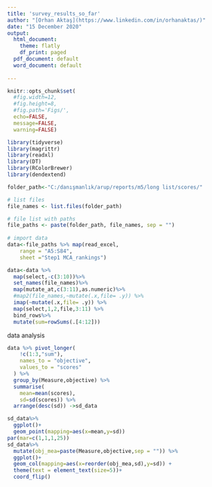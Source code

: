 ```yaml
---
title: 'survey_results_so_far'
author: "[Orhan Aktaş](https://www.linkedin.com/in/orhanaktas/)"
date: "15 December 2020"
output:
  html_document:
    theme: flatly
    df_print: paged
  pdf_document: default
  word_document: default
   
---
```



```r
knitr::opts_chunk$set(
  #fig.width=12, 
  #fig.height=8, 
  #fig.path='Figs/',
  echo=FALSE, 
  message=FALSE, 
  warning=FALSE)
```

```r
library(tidyverse)
library(magrittr)
library(readxl)
library(DT)
library(RColorBrewer)
library(dendextend)
```

```r

folder_path<-"C:/danışmanlık/arup/reports/m5/long list/scores/"

# list files
file_names <- list.files(folder_path)

# file list with paths
file_paths <- paste(folder_path, file_names, sep = "")
  
# import data
data<-file_paths %>% map(read_excel, 
    range = "A5:S84",
    sheet ="Step1 MCA_rankings")

data<-data %>% 
  map(select,-c(3:10))%>% 
  set_names(file_names)%>% 
  map(mutate_at,c(3:11),as.numeric)%>% 
  #map2(file_names,~mutate(.x,file= .y)) %>% 
  imap(~mutate(.x,file= .y)) %>% 
  map(select,1,2,file,3:11) %>% 
  bind_rows%>% 
  mutate(sum=rowSums(.[4:12]))
```

data analysis
```r
data %>% pivot_longer(
    !c(1:3,"sum"),
    names_to = "objective",
    values_to = "scores"
  ) %>% 
  group_by(Measure,objective) %>% 
  summarise( 
    mean=mean(scores), 
    sd=sd(scores)) %>% 
  arrange(desc(sd)) ->sd_data

sd_data%>% 
  ggplot()+
  geom_point(mapping=aes(x=mean,y=sd))
par(mar=c(1,1,1,25))
sd_data%>% 
  mutate(obj_mea=paste(Measure,objective,sep = "")) %>% 
  ggplot()+
  geom_col(mapping=aes(x=reorder(obj_mea,sd),y=sd)) +
  theme(text = element_text(size=5))+
  coord_flip()
```

